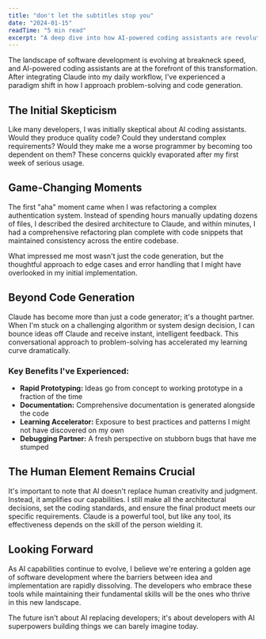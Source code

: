 ```yaml
---
title: "don't let the subtitles stop you"
date: "2024-01-15"
readTime: "5 min read"
excerpt: "A deep dive into how AI-powered coding assistants are revolutionizing the way we build software, from rapid prototyping to complex problem-solving."
---
```


The landscape of software development is evolving at breakneck speed, and AI-powered coding assistants are at the forefront of this transformation. After integrating Claude into my daily workflow, I've experienced a paradigm shift in how I approach problem-solving and code generation.

## The Initial Skepticism

Like many developers, I was initially skeptical about AI coding assistants. Would they produce quality code? Could they understand complex requirements? Would they make me a worse programmer by becoming too dependent on them? These concerns quickly evaporated after my first week of serious usage.

## Game-Changing Moments

The first "aha" moment came when I was refactoring a complex authentication system. Instead of spending hours manually updating dozens of files, I described the desired architecture to Claude, and within minutes, I had a comprehensive refactoring plan complete with code snippets that maintained consistency across the entire codebase.

What impressed me most wasn't just the code generation, but the thoughtful approach to edge cases and error handling that I might have overlooked in my initial implementation.

## Beyond Code Generation

Claude has become more than just a code generator; it's a thought partner. When I'm stuck on a challenging algorithm or system design decision, I can bounce ideas off Claude and receive instant, intelligent feedback. This conversational approach to problem-solving has accelerated my learning curve dramatically.

### Key Benefits I've Experienced:

- **Rapid Prototyping:** Ideas go from concept to working prototype in a fraction of the time
- **Documentation:** Comprehensive documentation is generated alongside the code
- **Learning Accelerator:** Exposure to best practices and patterns I might not have discovered on my own
- **Debugging Partner:** A fresh perspective on stubborn bugs that have me stumped

## The Human Element Remains Crucial

It's important to note that AI doesn't replace human creativity and judgment. Instead, it amplifies our capabilities. I still make all the architectural decisions, set the coding standards, and ensure the final product meets our specific requirements. Claude is a powerful tool, but like any tool, its effectiveness depends on the skill of the person wielding it.

## Looking Forward

As AI capabilities continue to evolve, I believe we're entering a golden age of software development where the barriers between idea and implementation are rapidly dissolving. The developers who embrace these tools while maintaining their fundamental skills will be the ones who thrive in this new landscape.

The future isn't about AI replacing developers; it's about developers with AI superpowers building things we can barely imagine today.